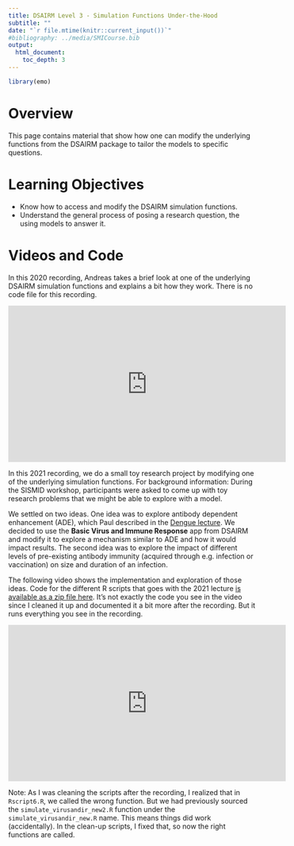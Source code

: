 ---
title: DSAIRM Level 3 - Simulation Functions Under-the-Hood
subtitle: ""
date: "`r file.mtime(knitr::current_input())`"
#bibliography: ../media/SMICourse.bib
output: 
  html_document:
    toc_depth: 3
---

```{r, echo = FALSE}
library(emo)
```


# Overview
This page contains material that show how one can modify the underlying functions from the DSAIRM package to tailor the models to specific questions.

# Learning Objectives
* Know how to access and modify the DSAIRM simulation functions.
* Understand the general process of posing a research question, the using models to answer it.


# Videos and Code


In this 2020 recording, Andreas takes a brief look at one of the underlying DSAIRM simulation functions and explains a bit how they work. 
There is no code file for this recording.

<p>
<iframe width="560" height="315" src="https://www.youtube.com/embed/BNy2D4mxn_Q" frameborder="0" allow="accelerometer; autoplay; encrypted-media; gyroscope; picture-in-picture" allowfullscreen></iframe>
</p>


In this 2021 recording, we do a small toy research project by modifying one of the underlying simulation functions.
For background information: During the SISMID workshop, participants were asked to come up with toy research problems that we might be able to explore with a model. 

We settled on two ideas. One idea was to explore antibody dependent enhancement (ADE), which Paul described in the [Dengue lecture](./Dengue_and_ADE.html). We decided to use the __Basic Virus and Immune Response__ app from DSAIRM and modify it to explore a mechanism similar to ADE and how it would impact results. The second idea was to explore the impact of different levels of pre-existing antibody immunity (acquired through e.g. infection or vaccination) on size and duration of an infection.

The following video shows the implementation and exploration of those ideas. Code for the different R scripts that goes with the 2021 lecture [is available as a zip file here](./code/2021Level3.zip). It's not exactly the code you see in the video since I cleaned it up and documented it a bit more after the recording. But it runs everything you see in the recording.

<p>
<iframe width="560" height="315" src="https://www.youtube.com/embed/9sQdiK2lAMw" frameborder="0" allow="accelerometer; autoplay; encrypted-media; gyroscope; picture-in-picture" allowfullscreen></iframe>
</p>

Note: As I was cleaning the scripts after the recording, I realized that in `Rscript6.R`, we called the wrong function. But we had previously sourced the `simulate_virusandir_new2.R` function under the `simulate_virusandir_new.R` name. This means things did work (accidentally). In the clean-up scripts, I fixed that, so now the right functions are called. 










